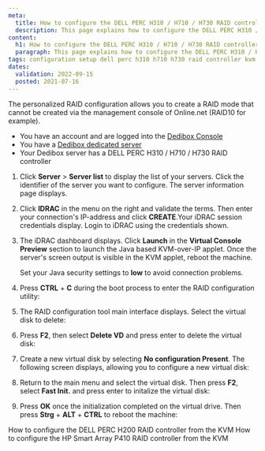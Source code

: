 ```yaml
---
meta:
  title: How to configure the DELL PERC H310 / H710 / H730 RAID controller from the KVM
  description: This page explains how to configure the DELL PERC H310 / H710 / H730 RAID controller from the KVM
content:
  h1: How to configure the DELL PERC H310 / H710 / H730 RAID controller from the KVM
  paragraph: This page explains how to configure the DELL PERC H310 / H710 / H730 RAID controller from the KVM
tags: configuration setup dell perc h310 h710 h730 raid controller kvm
dates:
  validation: 2022-09-15
  posted: 2021-07-16
---
```


The personalized RAID configuration allows you to create a RAID mode that cannot be created via the management console of Online.net (RAID10 for example).

<Message type="requirement">

  - You have an account and are logged into the [Dedibox Console](https://console.online.net) 
  - You have a [Dedibox dedicated server](https://www.scaleway.com/en/dedibox/) 
  - Your Dedibox server has a DELL PERC H310 / H710 / H730 RAID controller

</Message>

1. Click **Server** > **Server list** to display the list of your servers. Click the identifier of the server you want to configure. The server information page displays.

2. Click **IDRAC** in the menu on the right and validate the terms. Then enter your connection's IP-address and click **CREATE**.Your iDRAC session credentials display. Login to iDRAC using the credentials shown.

3. The iDRAC dashboard displays. Click **Launch** in the **Virtual Console Preview** section to launch the Java based KVM-over-IP applet. Once the server's screen output is visible in the KVM applet, reboot the machine.

    <Message type="tip">

    Set your Java security settings to **low** to avoid connection problems.

    </Message>

4. Press **CTRL** + **C** during the boot process to enter the RAID configuration utility: 

    <Lightbox src="scaleway_h310_01.webp" alt="" />

5. The RAID configuration tool main interface displays. Select the virtual disk to delete: 

    <Lightbox src="scaleway_h310_02.webp" alt="" />

6. Press **F2**, then select **Delete VD** and press enter to delete the virtual disk:

    <Lightbox src="scaleway_h310_03.webp" alt="" />

7. Create a new virtual disk by selecting **No configuration Present**. The following screen displays, allowing you to configure a new virtual disk: 

    <Lightbox src="scaleway_h310_04.webp" alt="" />

8. Return to the main menu and select the virtual disk. Then press **F2**, select **Fast Init.** and press enter to initalize the virtual disk:

    <Lightbox src="scaleway_h310_05.webp" alt="" />

7. Press **OK** once the initialization completed on the virtual drive. Then press **Strg** + **ALT** + **CTRL** to reboot the machine:

    <Lightbox src="scaleway_h310_06.webp" alt="" />

<Navigation title="See Also">
  <PreviousButton to="/dedibox/hardware/how-to/configure-raid-kvm-h200/">How to configure the DELL PERC H200 RAID controller from the KVM</PreviousButton>
  <NextButton to="/dedibox/hardware/how-to/configure-raid-kvm-p410/">How to configure the HP Smart Array P410 RAID controller from the KVM</NextButton>
</Navigation>
